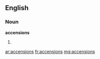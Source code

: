 ==English==

===Noun===
'''accensions'''

# {{plural of|[[accension]]}}

[[ar:accensions]]
[[fr:accensions]]
[[mg:accensions]]